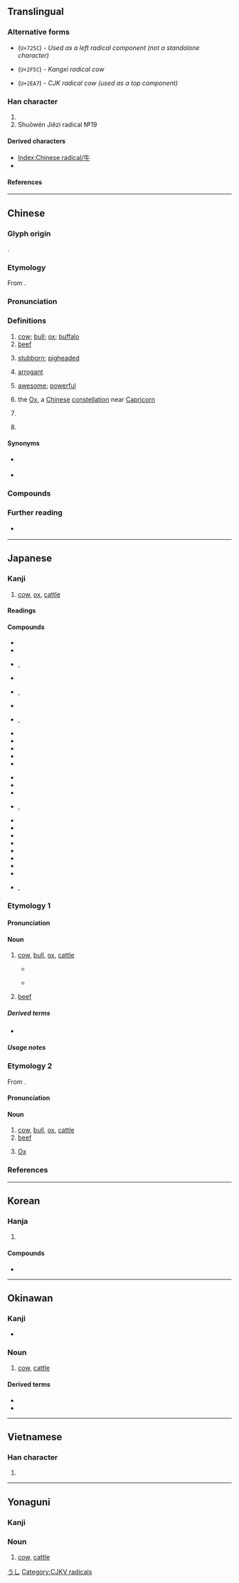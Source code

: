 {{also|午|𓃾}}
{{character info/new}}
==Translingual==
{{stroke order|strokes=4}}
{{stroke order|type=animate}}

===Alternative forms===
* {{l|mul|[[牜]]}} (<code>U+725C</code>) - ''Used as a left radical component (not a standalone character)''
* {{l|mul|[[⽜]]}} (<code>U+2F5C</code>) - ''Kangxi radical cow''
* {{l|mul|[[⺧]]}} (<code>U+2EA7</code>) - ''CJK radical cow (used as a top component)''

===Han character===
{{Han char|rn=93|rad=牛|as=00|sn=4|four=25000|canj=HQ|ids=⿻𠂉十}}

# {{mul-kangxi radical-def}}
# Shuōwén Jiězì radical №19

====Derived characters====
* [[Index:Chinese radical/牛]]
* {{l|mul|[[件]], [[吽]], [[𡉯]], [[𫰔]], [[𡵜]], [[𢓐]], [[𢪧]], [[汼]], [[𭷽]], [[𨸡]], [[𣅫]], [[㭌]], [[𣧘]], [[𣬳]], [[䋅]], [[𧥸]], [[鈝]], [[䭽]], [[𩲍]], [[𩵠]], [[𩿓]], [[𡕘]], [[䒜]], [[窂]], [[𨳯]]}} <!-- Characters not found under Radical Index of 牛 -->

====References====
{{Han ref|kx=0697.010|dkj=19922|dj=1108.160|hdz=31800.010|uh=725B}}

----

==Chinese==
{{zh-forms}}

===Glyph origin===
{{Han etyl}}
{{liushu|p}}.

===Etymology===
From {{inh|zh|sit-pro|*ŋwa}}.

===Pronunciation===
{{zh-pron
|m=niú
|m-s=nyiu2
|dg=ню1
|c=ngau4
|c-t=ngeu3
|g=nyiu4/ngieu4
|h=pfs=ngiù;gd=ngiu2
|j=niou1
|mb=niû
|md=ngù/ngiù
|md_note=ngù - colloquial; ngiù - literary
|mn=gû/xm,qz,tw:giû/zz:ngiû
|mn_note=gû - colloquial; giû/ngiû - literary
|mn-t=ghu5
|w=3nyieu
|x=nyiou2
|mc=y
|oc=y
|ma=y
|mda=Cdo Ngù.ogg
|cat=n,a,pn
}}

===Definitions===
{{zh-hanzi}}

# [[cow]]; [[bull]]; [[ox]]; [[buffalo]] {{gloss|general name for bovine animals}} {{zh-mw|m:條|頭|隻}}
# [[beef]]
#: {{zh-x|乾{gān}炒.牛河|'''beef''' chow fun}}
# [[stubborn]]; [[pigheaded]]
# {{lb|zh|colloquial}} [[arrogant]]
# {{lb|zh|Mandarin|slang}} [[awesome]]; [[powerful]]
#: {{zh-x|牛屄|[vulgar] awesome}}
#: {{zh-x|牛人|an awesome person}}
# {{lb|zh|astronomy}} the [[Ox]], a [[Chinese]] [[constellation]] near [[Capricorn]]
# {{lb|zh|physics}} {{zh-short|牛頓|tr=niúdùn|[[newton]]}}
# {{surname|lang=zh}}

====Synonyms====
{{zh-dial}}
* {{sense|beef}} {{zh-l|牛肉}}
* {{sense|awesome}}
{{zh-syn-saurus|出色}}

===Compounds===
{{zh-der|牛掰|牛蒡|牛逼|牛屄|牛B|牛鼻|牛比|牛鼻子|牛脖子|牛鞭|牛X|牛叉|牛車|牛刀小試|牛鼎烹雞|牛痘|牛痘苗|牛犢|牛頓|牛耳|牛房|牛革|牛倌|牛鬼蛇神|牛黄|牛角|牛角尖|牛角麵包|牛勁|牛圈|牛郎|牛郎星|牛郎織女|牛馬|牛毛|牛毛雨|牛虻|牛奶|牛腩|牛年|牛年馬月|牛排|牛棚|牛皮|牛脾氣|牛氣|牛皮癬|牛皮紙|牛肉|牛舌|牛舍|牛市|牛溲馬勃|牛頭不對馬嘴|牛頭馬面|牛蛙|牛性|牛宿|牛鞅|牛飲|牛仔|牛崽|牛仔褲|牛崽褲|牛仔舞|吹牛|公牛|黄牛|犛牛|母牛|水牛|蝸牛|小牛|犀牛|九牛一毛|問牛|小試牛刀|休牛放馬|人工蝸牛|丙吉問牛|土牛木馬|休牛散馬|做牛做馬|充棟汗牛|乞食飯牛|吳牛喘月|一牛吼地|如牛負重|志沖斗牛|地黃牛|帶牛佩犢|壯氣吞牛|偷渡黃牛|午夜牛郎|庖丁解牛|千牛刀|休牛歸馬|吹牛大王|小放牛|對牛彈琴|地牛翻身|乳牛|問牛知馬|孺子牛|多如牛毛|天牛|大吹牛皮|夔牛|執牛耳|亡羊得牛|地牛發威|土牛|呼牛呼馬|呼牛作馬|吹牛皮|吞牛|千牛|屠牛朝歌|全牛|九牛毛|仔牛肉|牛蠅|牛蹄子|牛雜|牛馬襟裾|牛頭禪|種牛痘|牛頭|牛小排|牛山濯濯|牽牛星|牛眠地|放牛歸馬|牛山下涕|牛刀|牛酪|牛馬走|犍牛|牛子|牻牛兒苗|牛回磨轉|氣沖牛斗|牛角之歌|牛軛湖|牛後|牛刀割雞|牛乳|牛欄|氣沖斗牛|泥牛|敲牛宰馬|牛津大學|斗牛|牛仔布|牛驥共牢|村牛|春牛圖|殷師牛鬥|牛肉場|牛魔王|瘠牛僨豚|放牛吃草|牛女|目牛無全|牛表牛觔|犁牛之子|泥牛入海|牛筋牛降|犀牛望月|牛蹄中魚|牽牛拔樁|氣力如牛|犯牛勁|氣吞牛斗|牛舌餅|牛乳油|牛鐲|春牛|石牛開道|目無全牛|牛奶糖|牛衣|牛腰|扯牛尾巴|白犀牛|牧牛兒|牯牛|牛黃|目牛游刃|氂牛|牛犁|甯戚飯牛|牛之一毛|牛人|犀牛角|牽牛花|牽牛織女|牧牛放馬|牛黃狗寶|牛驥同皁|牛馬之衣|牛角書生|牛角掛書|牛腱|牛肉秀|牛童馬走|牛眼|牛皮糖|牛皮大王|牛瘟|牛犢子|牛油|牛步化|牛李黨爭|牛心左性|牛心古怪|牛心|牛女佳期|牛仔裝|版築飯牛|火牛陣|牛餼退敵|無殼蝸牛|濯濯牛山|牛衣對泣|木牛流馬|放牛班|氣喘如牛|歸馬放牛|汗牛充棟|水牛兒|牛山歎|海牛|椎牛饗士|石牛道|旄牛|氣克斗牛|摸春牛|放牛|菜牛|菲列牛排|鐵牛車|雞口牛後|雞尸牛從|耕牛|羚牛|荷蘭乳牛|蚊動牛鬥|老牛箍嘴|鬥牛陣|金牛座|裾馬襟牛|老牛箝嘴|老牛舐犢|鑽牛角尖|鬥牛|金牛|馬牛襟裾|約翰牛|賣劍買牛|蠻牛|馬勃牛溲|齊王捨牛|金牛山|鬥牛士|黧牛|黃牛|麝牛|鐵牛|臥牛城|騎牛覓牛|隔山打牛|紫金牛|繭絲牛毛|頂牛|鞭牛|青牛紫氣|青牛|酸牛奶|花牛腿|金牛道|鑽牛犄角|野牛|賣刀買牛|老牛筋|蹊田奪牛|童牛角馬|買牛賣劍|襟裾馬牛|羞以牛後|老牛破車|封牛|牛首|牛莊|黃牛岩|牛莊|蟒牛}}

===Further reading===
* {{q|Min Nan pronunciation audio}} {{thcwd|1228}}

{{zh-cat|SI units|Beginning|Bovines|Cattle|Female animals|Male animals|Meats}}

----

==Japanese==

===Kanji===
{{ja-kanji|grade=2|rs=牛00}}

# [[cow]], [[ox]], [[cattle]]

====Readings====
{{ja-readings
|goon=ぐ
|kanon=ぎゅう<ぎう
|kanyoon=ご
|kun=うし-
}}

====Compounds====
{{der-top|Compounds}}
* {{ja-r|インド%牛|インド%うし|[[zebu]]}}
* {{ja-r|牛%馬|うし%うま}}
* {{ja-r|牛%鬼|うし%おに}}, {{ja-r|牛%鬼|ぎゅう%き}}
* {{ja-r|牛%氈%鹿|うし%かも%しか|[[wildebeest]], [[gnu]]}}
* {{ja-r|雄%牛|お%うし}}, {{ja-r|牡%牛|お%うし}}
* {{ja-r|蝸%牛|か%ぎゅう|[[snail]]; [[cochlea]]}}
* {{ja-r|蝸牛|かたつむり}}, {{ja-r|蝸牛|でんでんむし|[[snail]]}}
* {{ja-r|牛%脂|ぎゅう%し|[[tallow]] of [[cow]]}}
* {{ja-r|牛%車|ぎゅう%しゃ|[[oxcart]]}}
* {{ja-r|牛%舎|ぎゅう%しゃ}}
* {{ja-r|牛%耳る|ぎゅう%じる}}
* {{ja-r|牛%肉|ぎゅう%にく|[[beef]]}}
{{der-mid}}
* {{ja-r|牛%乳|ぎゅう%にゅう|[[cow's milk]]}}
* {{ja-r|牛%馬|ぎゅう%ば}}
* {{ja-r|牛%酪|ぎゅう%らく|[[butter]]}}
* {{ja-r|子%牛|こ%うし}}, {{ja-r|仔%牛|こ%うし}}
* {{ja-r|呉%牛|ご%ぎゅう|[[water buffalo]]}}
* {{ja-r|瘤%牛|こぶ%うし|[[zebu]]}}
* {{ja-r|牛%蒡|ご%ぼう|[[greater burdock]]}}
* {{ja-r|麝%香%牛|じゃ%こう%うし|[[musk ox]]}}
* {{ja-r|水%牛|すい%ぎゅう|[[water buffalo]]}}
* {{ja-r|肉%牛|にく%ぎゅう|[[beef cattle]]}}
* {{ja-r|乳%牛|にゅう%ぎゅう|[[dairy cattle]]}}
* {{ja-r|犎%牛|ほう%ぎゅう|[[zebu]]}}
* {{ja-r|雌%牛|め%うし}}, {{ja-r|牝%牛|め%うし}}
{{der-bottom}}

{{wikipedia|lang=ja}}

===Etymology 1===
{{ja-kanjitab|うし|yomi=k}}

====Pronunciation====
{{ja-pron|yomi=k|うし|acc=0|acc_ref=DJR,NHK}}

====Noun====
{{ja-noun|うし|ウシ}}

# [[cow]], [[bull]], [[ox]], [[cattle]]
#* {{quote-book|||Vol.6|||date=Nov 18 1999|publisher={{w|Konami}}|lang=ja|chapter={{lj|[牛](ぎゅう)[魔](ま)[人](じん)}}|trans-chapter=Bull Jinn}}
#*: {{ja-usex|森に住む'''牛'''の魔%人。ツノを突き出し突%進して攻%撃。|もり に すむ '''うし''' の ま%じん。ツノ を つきだし とっ%しん して こう%げき。|A bovine jinn who resides in the woods. He’ll charge at you and stick you with his horns.}}
#* {{quote-book|||BOOSTER 6|||date=Dec 1 1999|publisher={{w|Konami}}|lang=ja|chapter={{lj|ミノタウルス}}|trans-chapter=Minotaurus}}
#*: {{ja-usex|すごい力を持つ'''ウシ'''の怪%物。オノひと振りで何でもなぎ倒す。|すごい ちから を もつ '''ウシ''' の かい%ぶつ。オノ ひとふり で なに でも なぎたおす。|A bovine monster with tremendous power who chops up anyone in his way with one ax swing.}}
# [[beef]]

=====Derived terms=====
* {{ja-r|丑|うし}}

=====Usage notes=====
{{U:ja:biology|ウシ}}

===Etymology 2===
{{ja-kanjitab|ぎゅう|yomi=o}}
From {{etyl|ltc|ja|sort=きゅう'}} {{m|zh|牛|tr=ngjuw||cow}}.

====Pronunciation====
{{ja-pron|yomi=kanon|ぎゅう|acc=1|acc_ref=DJR,NHK}}

====Noun====
{{ja-noun|ぎゅう|hhira=ぎう}}

# [[cow]], [[bull]], [[ox]], [[cattle]]
# [[beef]]
# {{lb|ja|astronomy|sort=きゅう'}} [[Ox]]

===References===
<references/>

{{C|ja|Cattle|Female animals|Male animals|sort=うし}}

[[Category:Japanese basic words|うし]]

----

==Korean==

===Hanja===
{{ko-hanja|hangeul=우|eumhun=소|mr=u|y=wu}}

# {{defn|lang=ko|sort=牛00}}

====Compounds====
* {{ko-l|와우|[[snail]]|蝸牛}}

----

==Okinawan==
{{attention|ryu}}

===Kanji===
{{head|ryu|Han character}}

* {{ja-readings|kun=[[うし]] (ushi)}}

===Noun===
{{head|ryu|noun|hiragana|うし|romaji|ushi|sort=うし}}

# [[cow]], [[cattle]]

====Derived terms====
{{top2}}
* {{l|ryu|牛ぬ乳|tr=うしぬちー, ushi nu chī|t=cow's milk}}
* {{l|ryu|水牛|tr=みじうし, mijiushi|t=water buffalo}}
{{bottom}}

{{c|ryu|Cattle|Female animals|sort=うし}}

----

==Vietnamese==

===Han character===
{{vi-hantu|[[ngưu]]|rs=牛00}}

# {{defn|lang=vi|sort=牛00}}

----

==Yonaguni==
{{attention|yoi}}

===Kanji===
{{head|yoi|Han character|hiragana|うち|romaji|uchi}}

===Noun===
{{head|yoi|noun|hiragana|うち|romaji|uchi|sort=うち}}

# [[cow]], [[cattle]]

[[Category:CJKV radicals]]

{{c|yoi|Cattle|Female animals|sort=うち}}